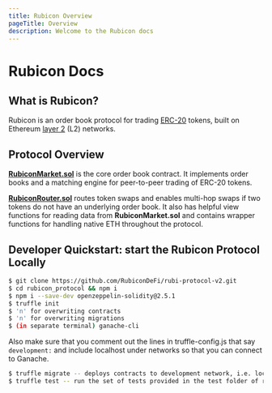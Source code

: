 ```yaml
---
title: Rubicon Overview
pageTitle: Overview
description: Welcome to the Rubicon docs
---
```


# Rubicon Docs


<QuickLinks>
	<QuickLink 
		title="FAQ" 
		icon="installation" 
		href="/faq" 
		description="New to Rubicon? Visit our Frequently Asked Questions"></QuickLink>
	<QuickLink
		title="Guides"
		icon="presets"
		href="/guides/trade/trade"
		description="Learn to swap, Bridge, and provide liquidity on the Rubicon App!"
	></QuickLink>
	<QuickLink
		title="RubiconMarket"
		icon="plugins"
		href="/protocol/rubicon-market/contract-overview"
		description="Overview of the order book contract"
	></QuickLink>
	<QuickLink
		title="APIs"
		icon="theming"
		href="/api-guides/subgraphs/subgraphs"
		description="SDKs and Subgraphs"
	></QuickLink>
</QuickLinks>

## What is Rubicon?

Rubicon is an order book protocol for trading [ERC-20](https://ethereum.org/en/developers/docs/standards/tokens/erc-20/) tokens, built on Ethereum [layer 2](https://ethereum.org/en/layer-2/) (L2) networks.

## Protocol Overview

[**RubiconMarket.sol**](/protocol/rubicon-market/contract-overview) is the core order book contract. It implements order books and a matching engine for peer-to-peer trading of ERC-20 tokens.

[**RubiconRouter.sol**](/protocol/rubicon-router/rubicon-router) routes token swaps and enables multi-hop swaps if two tokens do not have an underlying order book. It also has helpful view functions for reading data from **RubiconMarket.sol** and contains wrapper functions for handling native ETH throughout the protocol.

## Developer Quickstart: start the Rubicon Protocol Locally

```bash copy
$ git clone https://github.com/RubiconDeFi/rubi-protocol-v2.git
$ cd rubicon_protocol && npm i
$ npm i --save-dev openzeppelin-solidity@2.5.1
$ truffle init
$ 'n' for overwriting contracts
$ 'n' for overwriting migrations
$ (in separate terminal) ganache-cli
```

Also make sure that you comment out the lines in truffle-config.js that say `development:` and include localhost under networks so that you can connect to Ganache.&#x20;

```bash copy
$ truffle migrate -- deploys contracts to development network, i.e. localhost
$ truffle test -- run the set of tests provided in the test folder of repo
```
